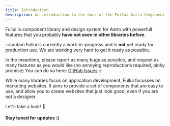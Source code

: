 ```yaml
---
title: Introduction
description: An introduction to the docs of the Fullui Astro Component library
---
```



Fullui is component library and design system for Astro with powerfull features that you probably **have not seen in other libraries before**.

:::caution
Fullui is currently a work-in-progress and is **not** yet ready for production use. We are working very hard to get it ready as possible. 

In the meantime, please report as many bugs as possible, and request as many features as you would like (no annoying reproductions required,   pinky promise) You can do so here: [GitHub Issues](https://full.dev)
:::

While many libraries focus on application development, Fullui focusses on marketing websites. It aims to provide a set of components that are easy to use, and allow you to create websites that just look good, even if you are not a designer.

Let's take a look! 🚀

#### Stay tuned for updates :) 

<Loops/>